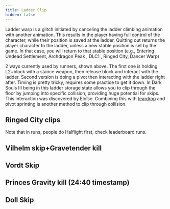 ```yaml
---
title: Ladder Clip
hidden: false
---
```



Ladder warp is a glitch initiated by canceling the ladder climbing animation with another animation. This results in the player having full control of the character, while their position is saved at the ladder. Quitting out returns the player character to the ladder, unless a new stable position is set by the game. In that case, you will return to that stable position (e.g., Entering Undead Settlement, Archdragon Peak , DLC1 , Ringed City, Dancer Warp)

<YouTube id="https://youtu.be/fi_jp54gNn8" />

2 ways currently used by runners, shown above. The first one is holding L2+block with a stance weapon, then release block and interact with the ladder. Second version is doing a pivot then interacting with the ladder right after. Timing is pretty tricky, requires some practice to get it down. In Dark Souls III being in this ladder storage state allows you to clip through the floor by jumping into specific collision, providing huge potential for skips. This interaction was discovered by Eloïse. Combining this with [teardrop](/darksouls3/teardrop) and pivot sprinting is another method to clip through collision.

## Ringed City clips

<YouTube id="https://www.youtube.com/watch?v=MQWFwQgzQL0" />

Note that in runs, people do Halflight first, check leaderboard runs.

## Vilhelm skip+Gravetender kill

<YouTube id="https://www.youtube.com/watch?v=VRnmpMoNbu0" />

## Vordt Skip

<YouTube id="https://www.youtube.com/watch?v=GPH9i4MZ5X0" />

## Princes Gravity kill (24:40 timestamp)

<YouTube id="https://youtu.be/guZtsY0o3KU?t=1480" />

## Doll Skip

<YouTube id="https://youtu.be/ys2HFZY2BpU" />
